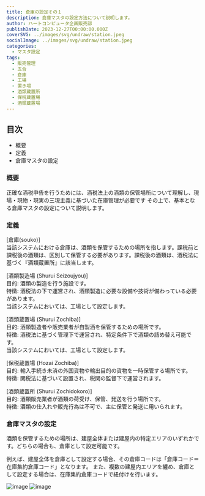 ```yaml
---
title: 倉庫の設定その１
description: 倉庫マスタの設定方法について説明します。
author: ハートコンピュータ企画販売部
publishDate: 2023-12-27T00:00:00.000Z
coverSVG: ../images/svg/undraw/station.jpeg
socialImage: ../images/svg/undraw/station.jpeg
categories:
  - マスタ設定
tags:
  - 販売管理
  - 五合
  - 倉庫
  - 工場
  - 置き場
  - 酒類蔵置所
  - 保税蔵置場
  - 酒類蔵置場
---
```


## 目次
 - 概要
 - 定義
 - 倉庫マスタの設定

### 概要
正確な酒税申告を行うためには、酒税法上の酒類の保管場所について理解し、現場・現物・現実の三現主義に基づいた在庫管理が必要です 
その上で、基本となる倉庫マスタの設定について説明します。

### 定義
[倉庫(souko)]  
当該システムにおける倉庫は、酒類を保管するための場所を指します。課税前と課税後の酒類は、区別して保管する必要があります。課税後の酒類は、酒税法に基づく『酒類蔵置所』に該当します。

[酒類製造場 (Shurui Seizoujyou)]  
目的: 酒類の製造を行う施設です。  
特徴: 酒税法の下で運営され、酒類製造に必要な設備や技術が備わっている必要があります。  
当該システムにおいては、工場として設定します。

[酒類蔵置場 (Shurui Zochiba)]  
目的: 酒類製造者や販売業者が自製酒を保管するための場所です。  
特徴: 酒税法に基づく管理下で運営され、特定条件下で酒類の詰め替え可能です。  
当該システムにおいては、工場として設定します。

[保税蔵置場 (Hozai Zochiba)]  
目的: 輸入手続き未済の外国貨物や輸出目的の貨物を一時保管する場所です。  
特徴: 関税法に基づいて設置され、税関の監督下で運営されます。

[酒類蔵置所 (Shurui Zochidokoro)]  
目的: 酒類販売業者が酒類の荷受け、保管、発送を行う場所です。  
特徴: 酒類の仕入れや販売行為は不可で、主に保管と発送に用いられます。

### 倉庫マスタの設定
酒類を保管するための場所は、建屋全体または建屋内の特定エリアのいずれかです。どちらの場合も、倉庫として設定可能です。

例えば、建屋全体を倉庫として設定する場合、その倉庫コードは「倉庫コード＝在庫集約倉庫コード」となります。
また、複数の建屋内エリアを纏め、倉庫として設定する場合は、在庫集約倉庫コードで紐付けを行います。

![image](https://storageaccountdaiwa9829.blob.core.windows.net/manual/souko=tateya.png)
![image](https://storageaccountdaiwa9829.blob.core.windows.net/manual/sokosyuuyaku.png)